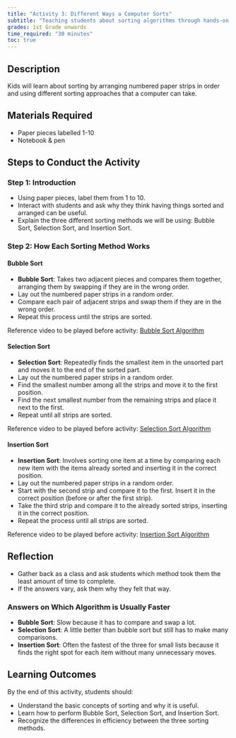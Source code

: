 ```yaml
---
title: "Activity 3: Different Ways a Computer Sorts"
subtitle: "Teaching students about sorting algorithms through hands-on activities."
grades: 1st Grade onwards
time_required: "30 minutes"
toc: true
---
```


## Description

Kids will learn about sorting by arranging numbered paper strips in order and using different sorting approaches that a computer can take.

## Materials Required

- Paper pieces labelled 1-10
- Notebook & pen

## Steps to Conduct the Activity

### Step 1: Introduction

- Using paper pieces, label them from 1 to 10.
- Interact with students and ask why they think having things sorted and arranged can be useful.
- Explain the three different sorting methods we will be using: Bubble Sort, Selection Sort, and Insertion Sort.

### Step 2: How Each Sorting Method Works

#### Bubble Sort

- **Bubble Sort**: Takes two adjacent pieces and compares them together, arranging them by swapping if they are in the wrong order.
- Lay out the numbered paper strips in a random order.
- Compare each pair of adjacent strips and swap them if they are in the wrong order.
- Repeat this process until the strips are sorted.

Reference video to be played before activity: [Bubble Sort Algorithm](https://www.youtube.com/watch?v=JP5KkzdUEYI&t=16s)

#### Selection Sort

- **Selection Sort**: Repeatedly finds the smallest item in the unsorted part and moves it to the end of the sorted part.
- Lay out the numbered paper strips in a random order.
- Find the smallest number among all the strips and move it to the first position.
- Find the next smallest number from the remaining strips and place it next to the first.
- Repeat until all strips are sorted.

Reference video to be played before activity: [Selection Sort Algorithm](https://www.youtube.com/watch?v=xWBP4lzkoyM)

#### Insertion Sort

- **Insertion Sort**: Involves sorting one item at a time by comparing each new item with the items already sorted and inserting it in the correct position.
- Lay out the numbered paper strips in a random order.
- Start with the second strip and compare it to the first. Insert it in the correct position (before or after the first strip).
- Take the third strip and compare it to the already sorted strips, inserting it in the correct position.
- Repeat the process until all strips are sorted.

Reference video to be played before activity: [Insertion Sort Algorithm](https://www.youtube.com/watch?v=OGzPmgsI-pQ)

## Reflection

- Gather back as a class and ask students which method took them the least amount of time to complete.
- If the answers vary, ask them why they felt that way.

### Answers on Which Algorithm is Usually Faster

- **Bubble Sort**: Slow because it has to compare and swap a lot.
- **Selection Sort**: A little better than bubble sort but still has to make many comparisons.
- **Insertion Sort**: Often the fastest of the three for small lists because it finds the right spot for each item without many unnecessary moves.

## Learning Outcomes

By the end of this activity, students should:

- Understand the basic concepts of sorting and why it is useful.
- Learn how to perform Bubble Sort, Selection Sort, and Insertion Sort.
- Recognize the differences in efficiency between the three sorting methods.
